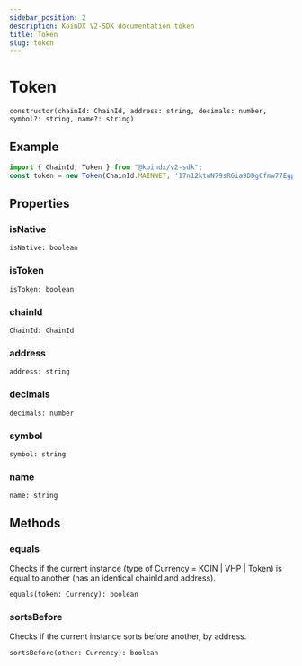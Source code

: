 ```yaml
---
sidebar_position: 2
description: KoinDX V2-SDK documentation token
title: Token
slug: token
---
```


# Token

```
constructor(chainId: ChainId, address: string, decimals: number, symbol?: string, name?: string)
```

## Example
```js
import { ChainId, Token } from "@koindx/v2-sdk";
const token = new Token(ChainId.MAINNET, '17n12ktwN79sR6ia9DDgCfmw77EgpbTyBi', 18, 'VHP', 'Virtual Hash Power')
```

## Properties

### isNative
```
isNative: boolean
```
### isToken
```
isToken: boolean
```
### chainId
```
ChainId: ChainId
```
### address
```
address: string
```
### decimals
```
decimals: number
```
### symbol
```
symbol: string
```
### name
```
name: string
```

## Methods

### equals
Checks if the current instance (type of Currency = KOIN | VHP | Token) is equal to another (has an identical chainId and address).
```
equals(token: Currency): boolean 
```

### sortsBefore
Checks if the current instance sorts before another, by address.
```
sortsBefore(other: Currency): boolean
```